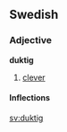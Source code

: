 ==Swedish==
===Adjective===
'''duktig''' 

# [[clever]]

====Inflections====
{{sv-adj|duktig|duktigt|duktige|duktiga|duktigare|duktigaste|duktigaste|duktigast}}

[[sv:duktig]]